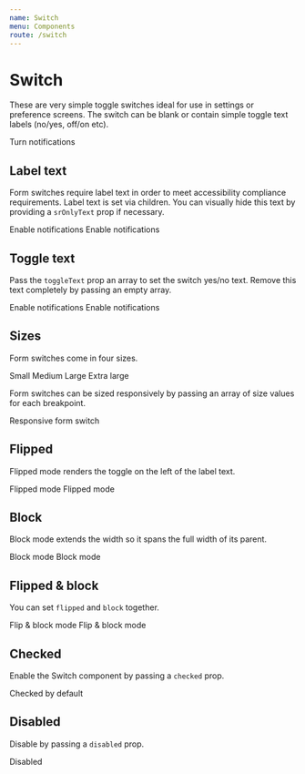 ```yaml
---
name: Switch
menu: Components
route: /switch
---
```



# Switch

These are very simple toggle switches ideal for use in settings or preference screens. The switch can be blank or contain simple toggle text labels (no/yes, off/on etc).

<Playground>
	<Switch name="example-default">Turn notifications</Switch>
</Playground>

## Label text

Form switches require label text in order to meet accessibility compliance requirements. Label text is set via children. You can visually hide this text by providing a `srOnlyText` prop if necessary.

<Playground>
	<Switch name="example-text" toggleText={['Yes', 'No']}>
		Enable notifications
	</Switch>
	<Switch name="example-text-sronlytext" toggleText={['Yes', 'No']} srOnlyText>
		Enable notifications
	</Switch>
</Playground>

## Toggle text

Pass the `toggleText` prop an array to set the switch yes/no text. Remove this text completely by passing an empty array.

<Playground>
	<Switch name="example-text" toggleText={['1', '0']}>
		Enable notifications
	</Switch>
	<Switch name="example-text" toggleText={[]}>
		Enable notifications
	</Switch>
</Playground>

## Sizes

Form switches come in four sizes.

<Playground>
	<Switch name="example-small" size="small">
		Small
	</Switch>
	<Switch name="example-medium" size="medium">
		Medium
	</Switch>
	<Switch name="example-large" size="large">
		Large
	</Switch>
	<Switch name="example-xlarge" size="xlarge">
		Extra large
	</Switch>
</Playground>

Form switches can be sized responsively by passing an array of size values for each breakpoint.

<Playground>
	<Switch name="example-responsive" size={['small', 'medium', 'large', 'xlarge']}>
		Responsive form switch
	</Switch>
</Playground>

## Flipped

Flipped mode renders the toggle on the left of the label text.

<Playground>
	<Switch name="example-flipped-1" flipped>
		Flipped mode
	</Switch>
	<Switch name="example-flipped-2" flipped>
		Flipped mode
	</Switch>
</Playground>

## Block

Block mode extends the width so it spans the full width of its parent.

<Playground>
	<Switch name="example-block-1" block>
		Block mode
	</Switch>
	<Switch name="example-block-2" block>
		Block mode
	</Switch>
</Playground>

## Flipped & block

You can set `flipped` and `block` together.

<Playground>
	<Switch name="example-flipped-block-1" flipped block>
		Flip & block mode
	</Switch>
	<Switch name="example-flipped-block-2" flipped block>
		Flip & block mode
	</Switch>
</Playground>

## Checked

Enable the Switch component by passing a `checked` prop.

<Playground>
	<Switch name="example-checked" checked>
		Checked by default
	</Switch>
</Playground>

## Disabled

Disable by passing a `disabled` prop.

<Playground>
	<Switch name="example-disabled" disabled>
		Disabled
	</Switch>
</Playground>

<PropsTable of={Switch} />
